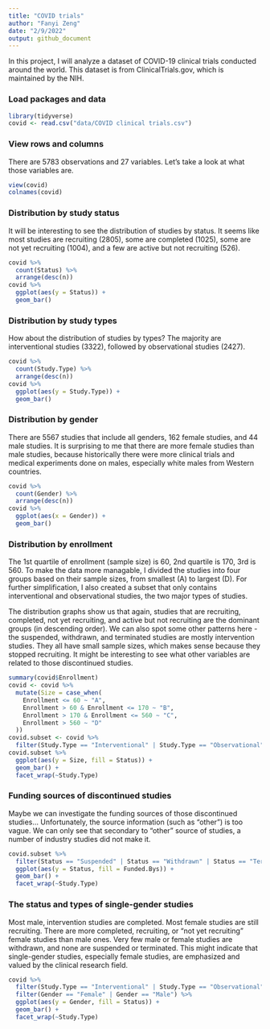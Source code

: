 ---
title: "COVID trials"
author: "Fanyi Zeng"
date: "2/9/2022"
output: github_document
---

In this project, I will analyze a dataset of COVID-19 clinical trials conducted around the world. This dataset is from ClinicalTrials.gov, which is maintained by the NIH. 

### Load packages and data

```{r load, message=FALSE}
library(tidyverse)
covid <- read.csv("data/COVID clinical trials.csv")
```

### View rows and columns

There are 5783 observations and 27 variables. Let's take a look at what those variables are.

```{r head}
view(covid)
colnames(covid)
```

### Distribution by study status

It will be interesting to see the distribution of studies by status. It seems like most studies are recruiting (2805), some are completed (1025), some are not yet recruiting (1004), and a few are active but not recruiting (526).

```{r status}
covid %>%
  count(Status) %>%
  arrange(desc(n))
covid %>%
  ggplot(aes(y = Status)) +
  geom_bar()
```

### Distribution by study types

How about the distribution of studies by types?
The majority are interventional studies (3322), followed by observational studies (2427).

```{r type}
covid %>%
  count(Study.Type) %>%
  arrange(desc(n))
covid %>%
  ggplot(aes(y = Study.Type)) +
  geom_bar()
```

### Distribution by gender

There are 5567 studies that include all genders, 162 female studies, and 44 male studies. It is surprising to me that there are more female studies than male studies, because historically there were more clinical trials and medical experiments done on males, especially white males from Western countries.

```{r gender}
covid %>%
  count(Gender) %>%
  arrange(desc(n))
covid %>%
  ggplot(aes(x = Gender)) +
  geom_bar()
```

### Distribution by enrollment

The 1st quartile of enrollment (sample size) is 60, 2nd quartile is 170, 3rd is 560. To make the data more managable, I divided the studies into four groups based on their sample sizes, from smallest (A) to largest (D). For further simplification, I also created a subset that only contains interventional and observational studies, the two major types of studies.

The distribution graphs show us that again, studies that are recruiting, completed, not yet recruiting, and active but not recruiting are the dominant groups (in descending order). We can also spot some other patterns here - the suspended, withdrawn, and terminated studies are mostly intervention studies. They all have small sample sizes, which makes sense because they stopped recruiting. It might be interesting to see what other variables are related to those discontinued studies.

```{r enrollment}
summary(covid$Enrollment)
covid <- covid %>%
  mutate(Size = case_when(
    Enrollment <= 60 ~ "A",
    Enrollment > 60 & Enrollment <= 170 ~ "B",
    Enrollment > 170 & Enrollment <= 560 ~ "C",
    Enrollment > 560 ~ "D"
  ))
covid.subset <- covid %>%
  filter(Study.Type == "Interventional" | Study.Type == "Observational")
covid.subset %>%
  ggplot(aes(y = Size, fill = Status)) +
  geom_bar() +
  facet_wrap(~Study.Type)
```

### Funding sources of discontinued studies

Maybe we can investigate the funding sources of those discontinued studies... Unfortunately, the source information (such as "other") is too vague. We can only see that secondary to "other" source of studies, a number of industry studies did not make it.

```{r discontinued-studies}
covid.subset %>%
  filter(Status == "Suspended" | Status == "Withdrawn" | Status == "Terminated") %>%
  ggplot(aes(y = Status, fill = Funded.Bys)) +
  geom_bar() +
  facet_wrap(~Study.Type)
```

### The status and types of single-gender studies

Most male, intervention studies are completed.
Most female studies are still recruiting. 
There are more completed, recruiting, or "not yet recruiting" female studies than male ones.
Very few male or female studies are withdrawn, and none are suspended or terminated.
This might indicate that single-gender studies, especially female studies, are emphasized and valued by the clinical research field.

```{r gender-studies}
covid %>%
  filter(Study.Type == "Interventional" | Study.Type == "Observational") %>%
  filter(Gender == "Female" | Gender == "Male") %>%
  ggplot(aes(y = Gender, fill = Status)) +
  geom_bar() +
  facet_wrap(~Study.Type)
```

